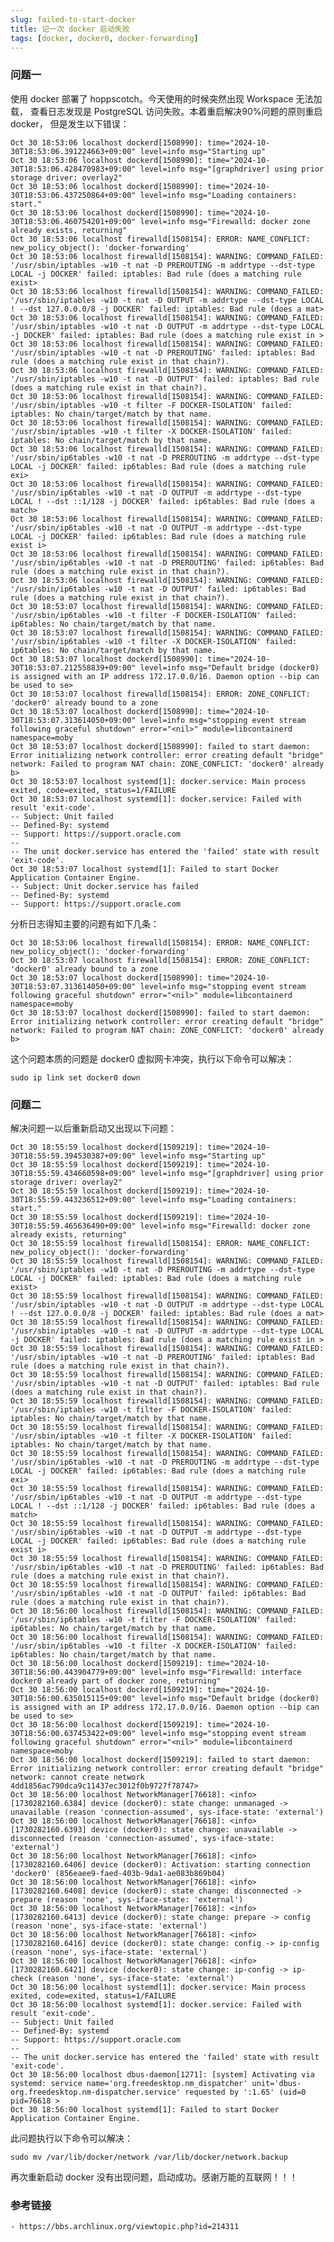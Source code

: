---
slug: failed-to-start-docker
title: 记一次 docker 启动失败
tags: [docker, docker0, docker-forwarding]
---

### 问题一

使用 docker 部署了 hoppscotch。今天使用的时候突然出现 Workspace 无法加载，
查看日志发现是 PostgreSQL 访问失败。本着重启解决90%问题的原则重启 docker，
但是发生以下错误：

<!-- truncate -->

```
Oct 30 18:53:06 localhost dockerd[1508990]: time="2024-10-30T18:53:06.391224663+09:00" level=info msg="Starting up"
Oct 30 18:53:06 localhost dockerd[1508990]: time="2024-10-30T18:53:06.428470983+09:00" level=info msg="[graphdriver] using prior storage driver: overlay2"
Oct 30 18:53:06 localhost dockerd[1508990]: time="2024-10-30T18:53:06.437250864+09:00" level=info msg="Loading containers: start."
Oct 30 18:53:06 localhost dockerd[1508990]: time="2024-10-30T18:53:06.460754201+09:00" level=info msg="Firewalld: docker zone already exists, returning"
Oct 30 18:53:06 localhost firewalld[1508154]: ERROR: NAME_CONFLICT: new_policy_object(): 'docker-forwarding'
Oct 30 18:53:06 localhost firewalld[1508154]: WARNING: COMMAND_FAILED: '/usr/sbin/iptables -w10 -t nat -D PREROUTING -m addrtype --dst-type LOCAL -j DOCKER' failed: iptables: Bad rule (does a matching rule exist>
Oct 30 18:53:06 localhost firewalld[1508154]: WARNING: COMMAND_FAILED: '/usr/sbin/iptables -w10 -t nat -D OUTPUT -m addrtype --dst-type LOCAL ! --dst 127.0.0.0/8 -j DOCKER' failed: iptables: Bad rule (does a mat>
Oct 30 18:53:06 localhost firewalld[1508154]: WARNING: COMMAND_FAILED: '/usr/sbin/iptables -w10 -t nat -D OUTPUT -m addrtype --dst-type LOCAL -j DOCKER' failed: iptables: Bad rule (does a matching rule exist in >
Oct 30 18:53:06 localhost firewalld[1508154]: WARNING: COMMAND_FAILED: '/usr/sbin/iptables -w10 -t nat -D PREROUTING' failed: iptables: Bad rule (does a matching rule exist in that chain?).
Oct 30 18:53:06 localhost firewalld[1508154]: WARNING: COMMAND_FAILED: '/usr/sbin/iptables -w10 -t nat -D OUTPUT' failed: iptables: Bad rule (does a matching rule exist in that chain?).
Oct 30 18:53:06 localhost firewalld[1508154]: WARNING: COMMAND_FAILED: '/usr/sbin/iptables -w10 -t filter -F DOCKER-ISOLATION' failed: iptables: No chain/target/match by that name.
Oct 30 18:53:06 localhost firewalld[1508154]: WARNING: COMMAND_FAILED: '/usr/sbin/iptables -w10 -t filter -X DOCKER-ISOLATION' failed: iptables: No chain/target/match by that name.
Oct 30 18:53:06 localhost firewalld[1508154]: WARNING: COMMAND_FAILED: '/usr/sbin/ip6tables -w10 -t nat -D PREROUTING -m addrtype --dst-type LOCAL -j DOCKER' failed: ip6tables: Bad rule (does a matching rule exi>
Oct 30 18:53:06 localhost firewalld[1508154]: WARNING: COMMAND_FAILED: '/usr/sbin/ip6tables -w10 -t nat -D OUTPUT -m addrtype --dst-type LOCAL ! --dst ::1/128 -j DOCKER' failed: ip6tables: Bad rule (does a match>
Oct 30 18:53:06 localhost firewalld[1508154]: WARNING: COMMAND_FAILED: '/usr/sbin/ip6tables -w10 -t nat -D OUTPUT -m addrtype --dst-type LOCAL -j DOCKER' failed: ip6tables: Bad rule (does a matching rule exist i>
Oct 30 18:53:06 localhost firewalld[1508154]: WARNING: COMMAND_FAILED: '/usr/sbin/ip6tables -w10 -t nat -D PREROUTING' failed: ip6tables: Bad rule (does a matching rule exist in that chain?).
Oct 30 18:53:06 localhost firewalld[1508154]: WARNING: COMMAND_FAILED: '/usr/sbin/ip6tables -w10 -t nat -D OUTPUT' failed: ip6tables: Bad rule (does a matching rule exist in that chain?).
Oct 30 18:53:07 localhost firewalld[1508154]: WARNING: COMMAND_FAILED: '/usr/sbin/ip6tables -w10 -t filter -F DOCKER-ISOLATION' failed: ip6tables: No chain/target/match by that name.
Oct 30 18:53:07 localhost firewalld[1508154]: WARNING: COMMAND_FAILED: '/usr/sbin/ip6tables -w10 -t filter -X DOCKER-ISOLATION' failed: ip6tables: No chain/target/match by that name.
Oct 30 18:53:07 localhost dockerd[1508990]: time="2024-10-30T18:53:07.212558839+09:00" level=info msg="Default bridge (docker0) is assigned with an IP address 172.17.0.0/16. Daemon option --bip can be used to se>
Oct 30 18:53:07 localhost firewalld[1508154]: ERROR: ZONE_CONFLICT: 'docker0' already bound to a zone
Oct 30 18:53:07 localhost dockerd[1508990]: time="2024-10-30T18:53:07.313614050+09:00" level=info msg="stopping event stream following graceful shutdown" error="<nil>" module=libcontainerd namespace=moby
Oct 30 18:53:07 localhost dockerd[1508990]: failed to start daemon: Error initializing network controller: error creating default "bridge" network: Failed to program NAT chain: ZONE_CONFLICT: 'docker0' already b>
Oct 30 18:53:07 localhost systemd[1]: docker.service: Main process exited, code=exited, status=1/FAILURE
Oct 30 18:53:07 localhost systemd[1]: docker.service: Failed with result 'exit-code'.
-- Subject: Unit failed
-- Defined-By: systemd
-- Support: https://support.oracle.com
-- 
-- The unit docker.service has entered the 'failed' state with result 'exit-code'.
Oct 30 18:53:07 localhost systemd[1]: Failed to start Docker Application Container Engine.
-- Subject: Unit docker.service has failed
-- Defined-By: systemd
-- Support: https://support.oracle.com
```

分析日志得知主要的问题有如下几条：

```
Oct 30 18:53:06 localhost firewalld[1508154]: ERROR: NAME_CONFLICT: new_policy_object(): 'docker-forwarding'
Oct 30 18:53:07 localhost firewalld[1508154]: ERROR: ZONE_CONFLICT: 'docker0' already bound to a zone
Oct 30 18:53:07 localhost dockerd[1508990]: time="2024-10-30T18:53:07.313614050+09:00" level=info msg="stopping event stream following graceful shutdown" error="<nil>" module=libcontainerd namespace=moby
Oct 30 18:53:07 localhost dockerd[1508990]: failed to start daemon: Error initializing network controller: error creating default "bridge" network: Failed to program NAT chain: ZONE_CONFLICT: 'docker0' already b>
```

这个问题本质的问题是 docker0 虚拟网卡冲突，执行以下命令可以解决：

```
sudo ip link set docker0 down
```

### 问题二

解决问题一以后重新启动又出现以下问题：

```
Oct 30 18:55:59 localhost dockerd[1509219]: time="2024-10-30T18:55:59.394530387+09:00" level=info msg="Starting up"
Oct 30 18:55:59 localhost dockerd[1509219]: time="2024-10-30T18:55:59.434660598+09:00" level=info msg="[graphdriver] using prior storage driver: overlay2"
Oct 30 18:55:59 localhost dockerd[1509219]: time="2024-10-30T18:55:59.443236512+09:00" level=info msg="Loading containers: start."
Oct 30 18:55:59 localhost dockerd[1509219]: time="2024-10-30T18:55:59.465636490+09:00" level=info msg="Firewalld: docker zone already exists, returning"
Oct 30 18:55:59 localhost firewalld[1508154]: ERROR: NAME_CONFLICT: new_policy_object(): 'docker-forwarding'
Oct 30 18:55:59 localhost firewalld[1508154]: WARNING: COMMAND_FAILED: '/usr/sbin/iptables -w10 -t nat -D PREROUTING -m addrtype --dst-type LOCAL -j DOCKER' failed: iptables: Bad rule (does a matching rule exist>
Oct 30 18:55:59 localhost firewalld[1508154]: WARNING: COMMAND_FAILED: '/usr/sbin/iptables -w10 -t nat -D OUTPUT -m addrtype --dst-type LOCAL ! --dst 127.0.0.0/8 -j DOCKER' failed: iptables: Bad rule (does a mat>
Oct 30 18:55:59 localhost firewalld[1508154]: WARNING: COMMAND_FAILED: '/usr/sbin/iptables -w10 -t nat -D OUTPUT -m addrtype --dst-type LOCAL -j DOCKER' failed: iptables: Bad rule (does a matching rule exist in >
Oct 30 18:55:59 localhost firewalld[1508154]: WARNING: COMMAND_FAILED: '/usr/sbin/iptables -w10 -t nat -D PREROUTING' failed: iptables: Bad rule (does a matching rule exist in that chain?).
Oct 30 18:55:59 localhost firewalld[1508154]: WARNING: COMMAND_FAILED: '/usr/sbin/iptables -w10 -t nat -D OUTPUT' failed: iptables: Bad rule (does a matching rule exist in that chain?).
Oct 30 18:55:59 localhost firewalld[1508154]: WARNING: COMMAND_FAILED: '/usr/sbin/iptables -w10 -t filter -F DOCKER-ISOLATION' failed: iptables: No chain/target/match by that name.
Oct 30 18:55:59 localhost firewalld[1508154]: WARNING: COMMAND_FAILED: '/usr/sbin/iptables -w10 -t filter -X DOCKER-ISOLATION' failed: iptables: No chain/target/match by that name.
Oct 30 18:55:59 localhost firewalld[1508154]: WARNING: COMMAND_FAILED: '/usr/sbin/ip6tables -w10 -t nat -D PREROUTING -m addrtype --dst-type LOCAL -j DOCKER' failed: ip6tables: Bad rule (does a matching rule exi>
Oct 30 18:55:59 localhost firewalld[1508154]: WARNING: COMMAND_FAILED: '/usr/sbin/ip6tables -w10 -t nat -D OUTPUT -m addrtype --dst-type LOCAL ! --dst ::1/128 -j DOCKER' failed: ip6tables: Bad rule (does a match>
Oct 30 18:55:59 localhost firewalld[1508154]: WARNING: COMMAND_FAILED: '/usr/sbin/ip6tables -w10 -t nat -D OUTPUT -m addrtype --dst-type LOCAL -j DOCKER' failed: ip6tables: Bad rule (does a matching rule exist i>
Oct 30 18:55:59 localhost firewalld[1508154]: WARNING: COMMAND_FAILED: '/usr/sbin/ip6tables -w10 -t nat -D PREROUTING' failed: ip6tables: Bad rule (does a matching rule exist in that chain?).
Oct 30 18:55:59 localhost firewalld[1508154]: WARNING: COMMAND_FAILED: '/usr/sbin/ip6tables -w10 -t nat -D OUTPUT' failed: ip6tables: Bad rule (does a matching rule exist in that chain?).
Oct 30 18:56:00 localhost firewalld[1508154]: WARNING: COMMAND_FAILED: '/usr/sbin/ip6tables -w10 -t filter -F DOCKER-ISOLATION' failed: ip6tables: No chain/target/match by that name.
Oct 30 18:56:00 localhost firewalld[1508154]: WARNING: COMMAND_FAILED: '/usr/sbin/ip6tables -w10 -t filter -X DOCKER-ISOLATION' failed: ip6tables: No chain/target/match by that name.
Oct 30 18:56:00 localhost dockerd[1509219]: time="2024-10-30T18:56:00.443904779+09:00" level=info msg="Firewalld: interface docker0 already part of docker zone, returning"
Oct 30 18:56:00 localhost dockerd[1509219]: time="2024-10-30T18:56:00.635015115+09:00" level=info msg="Default bridge (docker0) is assigned with an IP address 172.17.0.0/16. Daemon option --bip can be used to se>
Oct 30 18:56:00 localhost dockerd[1509219]: time="2024-10-30T18:56:00.637453422+09:00" level=info msg="stopping event stream following graceful shutdown" error="<nil>" module=libcontainerd namespace=moby
Oct 30 18:56:00 localhost dockerd[1509219]: failed to start daemon: Error initializing network controller: error creating default "bridge" network: cannot create network 4dd1856ac790dca9c11437ec3012f0b9727f78747>
Oct 30 18:56:00 localhost NetworkManager[76618]: <info>  [1730282160.6384] device (docker0): state change: unmanaged -> unavailable (reason 'connection-assumed', sys-iface-state: 'external')
Oct 30 18:56:00 localhost NetworkManager[76618]: <info>  [1730282160.6393] device (docker0): state change: unavailable -> disconnected (reason 'connection-assumed', sys-iface-state: 'external')
Oct 30 18:56:00 localhost NetworkManager[76618]: <info>  [1730282160.6406] device (docker0): Activation: starting connection 'docker0' (856eaee9-faed-403b-9da1-ae083b869b04)
Oct 30 18:56:00 localhost NetworkManager[76618]: <info>  [1730282160.6408] device (docker0): state change: disconnected -> prepare (reason 'none', sys-iface-state: 'external')
Oct 30 18:56:00 localhost NetworkManager[76618]: <info>  [1730282160.6413] device (docker0): state change: prepare -> config (reason 'none', sys-iface-state: 'external')
Oct 30 18:56:00 localhost NetworkManager[76618]: <info>  [1730282160.6416] device (docker0): state change: config -> ip-config (reason 'none', sys-iface-state: 'external')
Oct 30 18:56:00 localhost NetworkManager[76618]: <info>  [1730282160.6421] device (docker0): state change: ip-config -> ip-check (reason 'none', sys-iface-state: 'external')
Oct 30 18:56:00 localhost systemd[1]: docker.service: Main process exited, code=exited, status=1/FAILURE
Oct 30 18:56:00 localhost systemd[1]: docker.service: Failed with result 'exit-code'.
-- Subject: Unit failed
-- Defined-By: systemd
-- Support: https://support.oracle.com
-- 
-- The unit docker.service has entered the 'failed' state with result 'exit-code'.
Oct 30 18:56:00 localhost dbus-daemon[1271]: [system] Activating via systemd: service name='org.freedesktop.nm_dispatcher' unit='dbus-org.freedesktop.nm-dispatcher.service' requested by ':1.65' (uid=0 pid=76618 >
Oct 30 18:56:00 localhost systemd[1]: Failed to start Docker Application Container Engine.
```

此问题执行以下命令可以解决：

```
sudo mv /var/lib/docker/network /var/lib/docker/network.backup
```

再次重新启动 docker 没有出现问题，启动成功。感谢万能的互联网！！！

### 参考链接

    - https://bbs.archlinux.org/viewtopic.php?id=214311